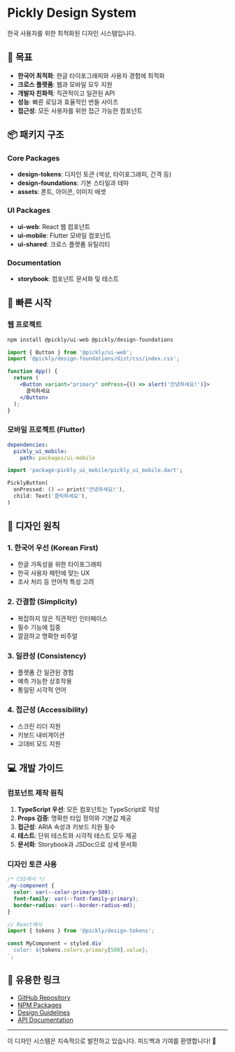 
<Meta title="Introduction/Welcome" />

# Pickly Design System

한국 사용자를 위한 최적화된 디자인 시스템입니다.

## 🎯 목표

- **한국어 최적화**: 한글 타이포그래피와 사용자 경험에 최적화
- **크로스 플랫폼**: 웹과 모바일 모두 지원
- **개발자 친화적**: 직관적이고 일관된 API
- **성능**: 빠른 로딩과 효율적인 번들 사이즈
- **접근성**: 모든 사용자를 위한 접근 가능한 컴포넌트

## 📦 패키지 구조

### Core Packages

- **design-tokens**: 디자인 토큰 (색상, 타이포그래피, 간격 등)
- **design-foundations**: 기본 스타일과 테마
- **assets**: 폰트, 아이콘, 이미지 에셋

### UI Packages

- **ui-web**: React 웹 컴포넌트
- **ui-mobile**: Flutter 모바일 컴포넌트
- **ui-shared**: 크로스 플랫폼 유틸리티

### Documentation

- **storybook**: 컴포넌트 문서화 및 테스트

## 🚀 빠른 시작

### 웹 프로젝트

```bash
npm install @pickly/ui-web @pickly/design-foundations
```

```jsx
import { Button } from '@pickly/ui-web';
import '@pickly/design-foundations/dist/css/index.css';

function App() {
  return (
    <Button variant="primary" onPress={() => alert('안녕하세요!')}>
      클릭하세요
    </Button>
  );
}
```

### 모바일 프로젝트 (Flutter)

```yaml
dependencies:
  pickly_ui_mobile:
    path: packages/ui-mobile
```

```dart
import 'package:pickly_ui_mobile/pickly_ui_mobile.dart';

PicklyButton(
  onPressed: () => print('안녕하세요!'),
  child: Text('클릭하세요'),
)
```

## 🎨 디자인 원칙

### 1. 한국어 우선 (Korean First)
- 한글 가독성을 위한 타이포그래피
- 한국 사용자 패턴에 맞는 UX
- 조사 처리 등 언어적 특성 고려

### 2. 간결함 (Simplicity)
- 복잡하지 않은 직관적인 인터페이스
- 필수 기능에 집중
- 깔끔하고 명확한 비주얼

### 3. 일관성 (Consistency)
- 플랫폼 간 일관된 경험
- 예측 가능한 상호작용
- 통일된 시각적 언어

### 4. 접근성 (Accessibility)
- 스크린 리더 지원
- 키보드 내비게이션
- 고대비 모드 지원

## 💻 개발 가이드

### 컴포넌트 제작 원칙

1. **TypeScript 우선**: 모든 컴포넌트는 TypeScript로 작성
2. **Props 검증**: 명확한 타입 정의와 기본값 제공
3. **접근성**: ARIA 속성과 키보드 지원 필수
4. **테스트**: 단위 테스트와 시각적 테스트 모두 제공
5. **문서화**: Storybook과 JSDoc으로 상세 문서화

### 디자인 토큰 사용

```css
/* CSS에서 */
.my-component {
  color: var(--color-primary-500);
  font-family: var(--font-family-primary);
  border-radius: var(--border-radius-md);
}
```

```jsx
// React에서
import { tokens } from '@pickly/design-tokens';

const MyComponent = styled.div`
  color: ${tokens.colors.primary[500].value};
`;
```

## 🔗 유용한 링크

- [GitHub Repository](https://github.com/pickly/design-system)
- [NPM Packages](https://www.npmjs.com/org/pickly)
- [Design Guidelines](https://design.pickly.co.kr)
- [API Documentation](https://docs.pickly.co.kr)

---

이 디자인 시스템은 지속적으로 발전하고 있습니다.
피드백과 기여를 환영합니다! 🙌